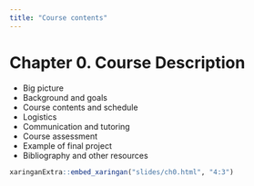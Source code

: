 ```yaml
---
title: "Course contents"
---
```


# Chapter 0. Course Description

- Big picture
- Background and goals
- Course contents and schedule
- Logistics
- Communication and tutoring
- Course assessment
- Example of final project
- Bibliography and other resources

<aside class="slides">
```r
xaringanExtra::embed_xaringan("slides/ch0.html", "4:3")
```
</aside>
